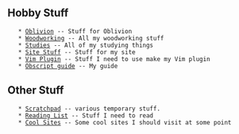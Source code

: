 == Hobby Stuff ==
    * [[Oblivion]] -- Stuff for Oblivion
    * [[Woodworking]] -- All my woodworking stuff
    * [[Studies]] -- All of my studying things
    * [[Site Stuff]] -- Stuff for my site
    * [[Vim Plugin]] -- Stuff I need to use make my Vim plugin
    * [[OBScript Guide|Obscript guide]] -- My guide

== Other Stuff ==
    * [[Scratchpad]] -- various temporary stuff.
    * [[Reading List]] -- Stuff I need to read
    * [[Cool Sites]] -- Some cool sites I should visit at some point
